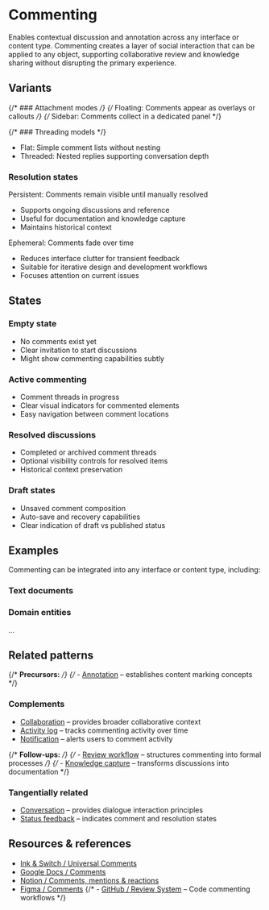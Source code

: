 
<Meta title="Compositions/Commenting" />

# Commenting

Enables contextual discussion and annotation across any interface or content type.
Commenting creates a layer of social interaction that can be applied to any object, supporting collaborative review and knowledge sharing without disrupting the primary experience.

## Variants

{/* ### Attachment modes */}
{/* Floating: Comments appear as overlays or callouts */}
{/* Sidebar: Comments collect in a dedicated panel */}

{/* ### Threading models */}
- Flat: Simple comment lists without nesting
- Threaded: Nested replies supporting conversation depth

### Resolution states
Persistent: Comments remain visible until manually resolved
- Supports ongoing discussions and reference
- Useful for documentation and knowledge capture
- Maintains historical context

Ephemeral: Comments fade over time
- Reduces interface clutter for transient feedback
- Suitable for iterative design and development workflows
- Focuses attention on current issues

## States

### Empty state
- No comments exist yet
- Clear invitation to start discussions
- Might show commenting capabilities subtly

### Active commenting
- Comment threads in progress
- Clear visual indicators for commented elements
- Easy navigation between comment locations

### Resolved discussions
- Completed or archived comment threads
- Optional visibility controls for resolved items
- Historical context preservation

### Draft states
- Unsaved comment composition
- Auto-save and recovery capabilities
- Clear indication of draft vs published status

## Examples
Commenting can be integrated into any interface or content type, including:

### Text documents
<Story of={Commenting} />

### Domain entities

...

## Related patterns

{/* **Precursors:** */}
{/* - [Annotation](../?path=/docs/patterns-annotation--docs) – establishes content marking concepts */}

### Complements
- [Collaboration](../?path=/docs/patterns-collaboration--docs) – provides broader collaborative context
- [Activity log](../?path=/docs/patterns-activity-log--docs) – tracks commenting activity over time
- [Notification](../?path=/docs/patterns-notification--docs) – alerts users to comment activity

{/* **Follow-ups:** */}
{/* - [Review workflow](../?path=/docs/patterns-review-workflow--docs) – structures commenting into formal processes */}
{/* - [Knowledge capture](../?path=/docs/patterns-knowledge-capture--docs) – transforms discussions into documentation */}

### Tangentially related
- [Conversation](../?path=/docs/patterns-conversation--docs) – provides dialogue interaction principles
- [Status feedback](../?path=/docs/patterns-status-feedback--docs) – indicates comment and resolution states

## Resources & references

- [Ink & Switch / Universal Comments](https://www.inkandswitch.com/patchwork/notebook/11/)
- [Google Docs / Comments](https://support.google.com/docs/answer/65129)
- [Notion / Comments, mentions & reactions](https://www.notion.com/help/comments-mentions-and-reminders)
- [Figma / Comments](https://help.figma.com/hc/en-us/articles/360041068574-Add-comments-to-files)
{/* - [GitHub / Review System](https://docs.github.com/en/pull-requests/collaborating-with-pull-requests/reviewing-changes-in-pull-requests) – Code commenting workflows */}
